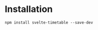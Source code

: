 
<style>{`
    body {
        font-family: "Nunito Sans", "Helvetica Neue", Helvetica, Arial, sans-serif;
        font-size: 16px;
        color: rgb(51, 51, 51);
        margin: 0px;
        overflow: hidden auto;
        -webkit-font-smoothing: antialiased;
        -webkit-tap-highlight-color: transparent;
    }

    p {
        display: block;
        margin-block-start: 1em;
        margin-block-end: 1em;
        margin-inline-start: 0px;
        margin-inline-end: 0px;
    }
`}</style>

<Meta title="Getting Started/Installation" />

# Installation

```
npm install svelte-timetable --save-dev
```
